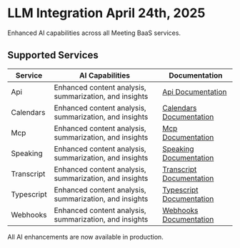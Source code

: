 # LLM Integration <span className="text-sm text-muted-foreground ml-2">April 24th, 2025</span>

Enhanced AI capabilities across all Meeting BaaS services.

## Supported Services

| Service    | AI Capabilities                                        | Documentation                                |
| ---------- | ------------------------------------------------------ | -------------------------------------------- |
| Api        | Enhanced content analysis, summarization, and insights | [Api Documentation](/docs/api)               |
| Calendars  | Enhanced content analysis, summarization, and insights | [Calendars Documentation](/docs/calendars)   |
| Mcp        | Enhanced content analysis, summarization, and insights | [Mcp Documentation](/docs/mcp)               |
| Speaking   | Enhanced content analysis, summarization, and insights | [Speaking Documentation](/docs/speaking)     |
| Transcript | Enhanced content analysis, summarization, and insights | [Transcript Documentation](/docs/transcript) |
| Typescript | Enhanced content analysis, summarization, and insights | [Typescript Documentation](/docs/typescript) |
| Webhooks   | Enhanced content analysis, summarization, and insights | [Webhooks Documentation](/docs/webhooks)     |

All AI enhancements are now available in production.
